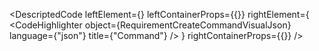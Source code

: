 
<DescriptedCode
  leftElement={<RequirementCreateCommandDesc />}
  leftContainerProps={{}}
  rightElement={
    <CodeHighlighter
      object={RequirementCreateCommandVisualJson}
      language={"json"}
      title={"Command"}
    />
  }
  rightContainerProps={{}}
/>
